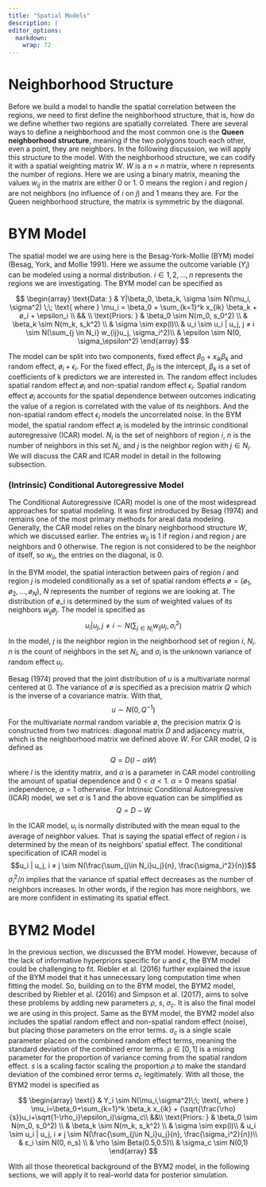 ```yaml
---
title: "Spatial Models"
description: |
editor_options: 
  markdown: 
    wrap: 72
---
```


# Neighborhood Structure

Before we build a model to handle the spatial correlation between the
regions, we need to first define the neighborhood structure, that is,
how do we define whether two regions are spatially correlated. There are
several ways to define a neighborhood and the most common one is the
**Queen neighborhood structure**, meaning if the two polygons touch each
other, even a point, they are neighbors. In the following discussion, we
will apply this structure to the model. With the neighborhood structure,
we can codify it with a spatial weighting matrix $W$. $W$ is a
$n \times n$ matrix, where $n$ represents the number of regions. Here we
are using a binary matrix, meaning the values $w_{ij}$ in the matrix are
either 0 or 1. 0 means the region $i$ and region $j$ are not neighbors
(no influence of $i$ on $j$) and 1 means they are. For the Queen
neighborhood structure, the matrix is symmetric by the diagonal.

# BYM Model

The spatial model we are using here is the Besag-York-Mollie (BYM) model
(Besag, York, and Mollie 1991). Here we assume the outcome variable
($Y_i$) can be modeled using a normal distribution. $i \in {1, 2, …, n}$
represents the regions we are investigating. The BYM model can be
specified as

$$
\begin{array}
\text{Data: } & Y|\beta_0, \beta_k, \sigma \sim N(\mu_i, \sigma^2) \;\;
\text{ where } \mu_i = \beta_0 + \sum_{k=1}^k x_{ik} \beta_k + ø_i + \epsilon_i \\
&& \\
\text{Priors: } & \beta_0 \sim N(m_0, s_0^2) \\
& \beta_k \sim N(m_k, s_k^2) \\
& \sigma \sim exp(l)\\
& u_i \sim u_i | u_j, j ≠ i \sim N(\sum_{j \in N_i} w_{ij}u_j, \sigma_i^2)\\
& \epsilon \sim N(0, \sigma_\epsilon^2)
\end{array}
$$

The model can be split into two components, fixed effect
$\beta_0 + x_{ik}\beta_k$ and random effect, $ø_i + \epsilon_i$. For the
fixed effect, $\beta_0$ is the intercept, $\beta_k$ is a set of
coefficients of k predictors we are interested in. The random effect
includes spatial random effect $ø_i$ and non-spatial random effect
$\epsilon_i$. Spatial random effect $ø_i$ accounts for the spatial
dependence between outcomes indicating the value of a region is
correlated with the value of its neighbors. And the non-spatial random
effect $\epsilon_i$ models the uncorrelated noise. In the BYM model, the
spatial random effect $ø_i$ is modeled by the intrinsic conditional
autoregressive (ICAR) model. $N_i$ is the set of neighbors of region
$i$, $n$ is the number of neighbors in this set $N_i$, and $j$ is the
neighbor region with $j \in N_i$. We will discuss the CAR and ICAR model
in detail in the following subsection.

### (Intrinsic) Conditional Autoregressive Model

The Conditional Autoregressive (CAR) model is one of the most widespread
approaches for spatial modeling. It was first introduced by Besag (1974)
and remains one of the most primary methods for areal data modeling.
Generally, the CAR model relies on the binary neighborhood structure
$W$, which we discussed earlier. The entries $w_{ij}$ is 1 if region $i$
and region $j$ are neighbors and 0 otherwise. The region is not
considered to be the neighbor of itself, so $w_{ii}$, the entries on the
diagonal, is 0.

In the BYM model, the spatial interaction between pairs of region $i$
and region $j$ is modeled conditionally as a set of spatial random
effects $ø = (ø_1, ø_2, …, ø_N)$, $N$ represents the number of regions
we are looking at. The distribution of ø_i is determined by the sum of
weighted values of its neighbors $w_{ij}ø_j$. The model is specified as
$$u_i | u_j, j ≠ i \sim N(\sum_{j \in N_i} w_{ij}u_j, \sigma_i^2)$$ In
the model, $j$ is the neighbor region in the neighborhood set of region
$i$, $N_i$. $n$ is the count of neighbors in the set $N_i$, and
$\sigma_i$ is the unknown variance of random effect $u_i$.

Besag (1974) proved that the joint distribution of $u$ is a multivariate
normal centered at 0. The variance of $ø$ is specified as a precision
matrix $Q$ which is the inverse of a covariance matrix. With that,
$$u \sim N(0, Q^{-1})$$ For the multivariate normal random variable $ø$,
the precision matrix $Q$ is constructed from two matrices: diagonal
matrix $D$ and adjacency matrix, which is the neighborhood matrix we
defined above $W$. For CAR model, $Q$ is defined as
$$Q = D(I - \alpha W)$$ where $I$ is the identity matrix, and $\alpha$
is a parameter in CAR model controlling the amount of spatial dependence
and $0 < \alpha < 1$. $\alpha = 0$ means spatial independence,
$\alpha = 1$ otherwise. For Intrinsic Conditional Autoregressive (ICAR)
model, we set $\alpha$ is 1 and the above equation can be simplified as
$$Q = D - W$$

In the ICAR model, $u_i$ is normally distributed with the mean equal to
the average of neighbor values. That is saying the spatial effect of
region $i$ is determined by the mean of its neighbors' spatial effect.
The conditional specification of ICAR model is
$$u_i | u_j, i ≠ j \sim N(\frac{\sum_{j\in N_i}u_j}{n}, \frac{\sigma_i^2}{n})$$
$\sigma_i^2 /n$ implies that the variance of spatial effect decreases as
the number of neighbors increases. In other words, if the region has
more neighbors, we are more confident in estimating its spatial effect.

# BYM2 Model

In the previous section, we discussed the BYM model. However, because of
the lack of informative hyperpriors specific for $u$ and $\epsilon$, the
BYM model could be challenging to fit. Riebler et al. (2016) further
explained the issue of the BYM model that it has unnecessary long
computation time when fitting the model. So, building on to the BYM
model, the BYM2 model, described by Riebler et al. (2016) and Simpson et
al. (2017), aims to solve these problems by adding new parameters
$\rho$, $s$, $\sigma_c$. It is also the final model we are using in this
project. Same as the BYM model, the BYM2 model also includes the spatial
random effect and non-spatial random effect (noise), but placing those
parameters on the error terms. $\sigma_c$ is a single scale parameter
placed on the combined random effect terms, meaning the standard
deviation of the combined error terms. $\rho \in [0, 1]$ is a mixing
parameter for the proportion of variance coming from the spatial random
effect. $s$ is a scaling factor scaling the proportion $\rho$ to make
the standard deviation of the combined error terms $\sigma_c$
legitimately. With all those, the BYM2 model is specified as

$$
\begin{array}
\text{} & Y_i \sim N(\mu_i,\sigma^2)\;\;
\text{, where } \mu_i=\beta_0+\sum_{k=1}^k \beta_k x_{ik} + (\sqrt{\frac{\rho}{s}}u_i+\sqrt{1-\rho_i}\epsilon_i)\sigma_c\\
&&\\
\text{Priors: } & \beta_0 \sim N(m_0, s_0^2) \\
& \beta_k \sim N(m_k, s_k^2) \\
& \sigma \sim exp(l)\\
& u_i \sim u_i | u_j, i ≠ j \sim N(\frac{\sum_{j\in N_i}u_j}{n}, \frac{\sigma_i^2}{n})\\
& ε_i \sim N(0, n_s) \\
& \rho \sim Beta(0.5,0.5)\\
& \sigma_c \sim N(0,1)
\end{array}
$$

With all those theoretical background of the BYM2 model, in the
following sections, we will apply it to real-world data for posterior
simulation.
